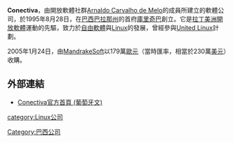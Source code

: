 {{NoteTA|G1=IT}}
'''Conectiva'''，由開放軟體社群[[Arnaldo_Carvalho_de_Melo|Arnaldo Carvalho de Melo]]的成員所建立的軟體公司，於1995年8月28日，在[[巴西|巴西]][[巴拉那州|巴拉那州]]的首府[[庫里奇巴|庫里奇巴]]創立。它是[[拉丁美洲|拉丁美洲]][[開放軟體|開放軟體]]運動的先驅，致力於[[自由軟體|自由軟體]]與[[Linux|Linux]]的發展，曾經參與[[United_Linux|United Linux]]計劃。

2005年1月24日，由[[MandrakeSoft|MandrakeSoft]]以179萬[[歐元|歐元]]（當時匯率，相當於230萬[[美元|美元]]）收購。
==外部連結==
*[https://web.archive.org/web/20071123053528/http://www.conectiva.com.br/ Conectiva官方首頁 (葡萄牙文)]
{{DEFAULTSORT:Conectiva}}
[[category:Linux公司|category:Linux公司]]
[[Category:巴西公司|Category:巴西公司]]